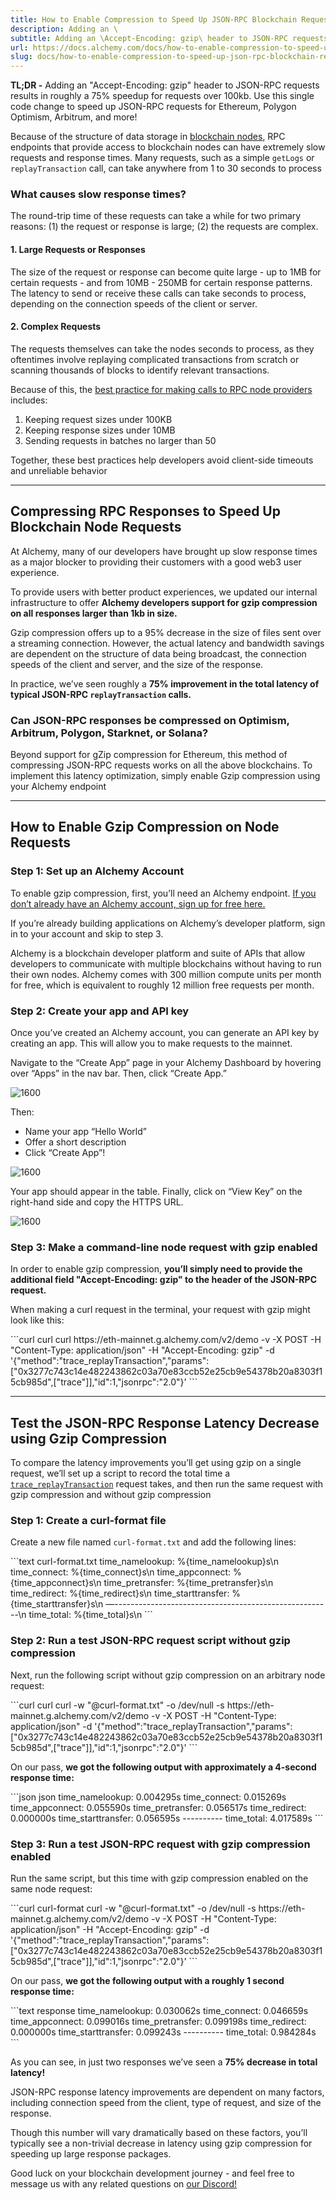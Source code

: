 ```yaml
---
title: How to Enable Compression to Speed Up JSON-RPC Blockchain Requests
description: Adding an \
subtitle: Adding an \Accept-Encoding: gzip\ header to JSON-RPC requests results in roughly a 75% speedup for requests over 100kb. Use this single code change to speed up JSON-RPC requests!
url: https://docs.alchemy.com/docs/how-to-enable-compression-to-speed-up-json-rpc-blockchain-requests
slug: docs/how-to-enable-compression-to-speed-up-json-rpc-blockchain-requests
---
```


**TL;DR -** Adding an "Accept-Encoding: gzip" header to JSON-RPC requests results in roughly a 75% speedup for requests over 100kb. Use this single code change to speed up JSON-RPC requests for Ethereum, Polygon Optimism, Arbitrum, and more!

Because of the structure of data storage in [blockchain nodes](https://www.alchemy.com/blog/what-is-a-node-provider), RPC endpoints that provide access to blockchain nodes can have extremely slow requests and response times. Many requests, such as a simple `getLogs` or `replayTransaction` call, can take anywhere from 1 to 30 seconds to process

### What causes slow response times?

The round-trip time of these requests can take a while for two primary reasons: (1) the request or response is large; (2) the requests are complex.

#### 1. Large Requests or Responses

The size of the request or response can become quite large - up to 1MB for certain requests - and from 10MB - 250MB for certain response patterns. The latency to send or receive these calls can take seconds to process, depending on the connection speeds of the client or server.

#### 2. Complex Requests

The requests themselves can take the nodes seconds to process, as they oftentimes involve replaying complicated transactions from scratch or scanning thousands of blocks to identify relevant transactions.

Because of this, the [best practice for making calls to RPC node providers](https://docs.alchemy.com/alchemy/documentation/best-practices-when-using-alchemy) includes:

1. Keeping request sizes under 100KB
2. Keeping response sizes under 10MB
3. Sending requests in batches no larger than 50

Together, these best practices help developers avoid client-side timeouts and unreliable behavior

***

## Compressing RPC Responses to Speed Up Blockchain Node Requests

At Alchemy, many of our developers have brought up slow response times as a major blocker to providing their customers with a good web3 user experience.

To provide users with better product experiences, we updated our internal infrastructure to offer **Alchemy developers support for gzip compression on all responses larger than 1kb in size.**

Gzip compression offers up to a 95% decrease in the size of files sent over a streaming connection. However, the actual latency and bandwidth savings are dependent on the structure of data being broadcast, the connection speeds of the client and server, and the size of the response.

In practice, we’ve seen roughly a **75% improvement in the total latency of typical JSON-RPC `replayTransaction` calls.**

### Can JSON-RPC responses be compressed on Optimism, Arbitrum, Polygon, Starknet, or Solana?

Beyond support for gZip compression for Ethereum, this method of compressing JSON-RPC requests works on all the above blockchains. To implement this latency optimization, simply enable Gzip compression using your Alchemy endpoint

***

## How to Enable Gzip Compression on Node Requests

### Step 1: Set up an Alchemy Account

To enable gzip compression, first, you’ll need an Alchemy endpoint. [If you don’t already have an Alchemy account, sign up for free here.](https://alchemy.com/?a=gzip-compression)

If you’re already building applications on Alchemy’s developer platform, sign in to your account and skip to step 3.

Alchemy is a blockchain developer platform and suite of APIs that allow developers to communicate with multiple blockchains without having to run their own nodes. Alchemy comes with 300 million compute units per month for free, which is equivalent to roughly 12 million free requests per month.

### Step 2: Create your app and API key

Once you’ve created an Alchemy account, you can generate an API key by creating an app. This will allow you to make requests to the mainnet.

Navigate to the “Create App” page in your Alchemy Dashboard by hovering over “Apps” in the nav bar. Then, click “Create App.”

![1600](6e2d9b2-628fa8bdba8b412aa1242500_createappwitharrow.png "628fa8bdba8b412aa1242500_createappwitharrow.png")

Then:

* Name your app “Hello World”
* Offer a short description
* Click “Create App”!

![1600](62db7ae-Screen_Shot_2022-06-24_at_12.46.25_PM.png "Screen Shot 2022-06-24 at 12.46.25 PM.png")

Your app should appear in the table. Finally, click on “View Key” on the right-hand side and copy the HTTPS URL.

![1600](3dc80a4-Screen_Shot_2022-06-24_at_12.47.28_PM.png "Screen Shot 2022-06-24 at 12.47.28 PM.png")

### Step 3: Make a command-line node request with gzip enabled

In order to enable gzip compression, **you’ll simply need to provide the additional field "Accept-Encoding: gzip" to the header of the JSON-RPC request.**

When making a curl request in the terminal, your request with gzip might look like this:

<CodeGroup>
  ```curl curl
  curl https://eth-mainnet.g.alchemy.com/v2/demo
  -v -X POST
  -H "Content-Type: application/json"
  -H "Accept-Encoding: gzip"
  -d '{"method":"trace_replayTransaction","params":["0x3277c743c14e482243862c03a70e83ccb52e25cb9e54378b20a8303f15cb985d",["trace"]],"id":1,"jsonrpc":"2.0"}'
  ```
</CodeGroup>

***

## Test the JSON-RPC Response Latency Decrease using Gzip Compression

To compare the latency improvements you’ll get using gzip on a single request, we’ll set up a script to record the total time a [`trace_replayTransaction`](https://docs.alchemy.com/alchemy/enhanced-apis/trace-api/trace_replaytransaction) request takes, and then run the same request with gzip compression and without gzip compression

### Step 1: Create a curl-format file

Create a new file named `curl-format.txt` and add the following lines:

<CodeGroup>
  ```text curl-format.txt
  time_namelookup:  %{time_namelookup}s\n
  time_connect:  %{time_connect}s\n
  time_appconnect:  %{time_appconnect}s\n
  time_pretransfer:  %{time_pretransfer}s\n
  time_redirect:  %{time_redirect}s\n
  time_starttransfer:  %{time_starttransfer}s\n
  —------------------------------------------------------\n
  time_total:  %{time_total}s\n
  ```
</CodeGroup>

### Step 2: Run a test JSON-RPC request script without gzip compression

Next, run the following script without gzip compression on an arbitrary node request:

<CodeGroup>
  ```curl curl
  curl -w "@curl-format.txt" -o /dev/null -s https://eth-mainnet.g.alchemy.com/v2/demo
  -v -X POST
  -H "Content-Type: application/json"
  -d '{"method":"trace_replayTransaction","params":["0x3277c743c14e482243862c03a70e83ccb52e25cb9e54378b20a8303f15cb985d",["trace"]],"id":1,"jsonrpc":"2.0"}'
  ```
</CodeGroup>

On our pass, **we got the following output with approximately a 4-second response time:**

<CodeGroup>
  ```json json
  time_namelookup:  0.004295s
  time_connect:  0.015269s
  time_appconnect:  0.055590s
  time_pretransfer:  0.056517s
  time_redirect:  0.000000s
  time_starttransfer:  0.056595s
  ----------
  time_total:  4.017589s
  ```
</CodeGroup>

### Step 3: Run a test JSON-RPC request with gzip compression enabled

Run the same script, but this time with gzip compression enabled on the same node request:

<CodeGroup>
  ```curl curl-format
  curl -w "@curl-format.txt" -o /dev/null -s https://eth-mainnet.g.alchemy.com/v2/demo
  -v -X POST
  -H "Content-Type: application/json"
  -H "Accept-Encoding: gzip"
  -d '{"method":"trace_replayTransaction","params":["0x3277c743c14e482243862c03a70e83ccb52e25cb9e54378b20a8303f15cb985d",["trace"]],"id":1,"jsonrpc":"2.0"}'
  ```
</CodeGroup>

On our pass, **we got the following output with a roughly 1 second response time:**

<CodeGroup>
  ```text response
  time_namelookup: 0.030062s
  time_connect: 0.046659s
  time_appconnect: 0.099016s
  time_pretransfer: 0.099198s
  time_redirect: 0.000000s
  time_starttransfer: 0.099243s
  ----------
  time_total: 0.984284s
  ```
</CodeGroup>

As you can see, in just two responses we’ve seen a **75% decrease in total latency!**

JSON-RPC response latency improvements are dependent on many factors, including connection speed from the client, type of request, and size of the response.

Though this number will vary dramatically based on these factors, you’ll typically see a non-trivial decrease in latency using gzip compression for speeding up large response packages.

Good luck on your blockchain development journey - and feel free to message us with any related questions on [our Discord!](https://alchemy.com/discord)

